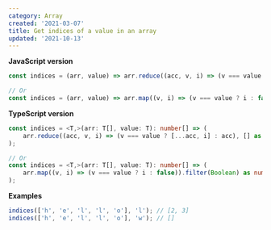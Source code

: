 ```yaml
---
category: Array
created: '2021-03-07'
title: Get indices of a value in an array
updated: '2021-10-13'
---
```


**JavaScript version**

```js indices.js
const indices = (arr, value) => arr.reduce((acc, v, i) => (v === value ? [...acc, i] : acc), []);

// Or
const indices = (arr, value) => arr.map((v, i) => (v === value ? i : false)).filter(Boolean);
```

**TypeScript version**

```ts indices.ts
const indices = <T,>(arr: T[], value: T): number[] => (
    arr.reduce((acc, v, i) => (v === value ? [...acc, i] : acc), [] as number[])
);

// Or
const indices = <T,>(arr: T[], value: T): number[] => (
    arr.map((v, i) => (v === value ? i : false)).filter(Boolean) as number[]
);
```

**Examples**

```js examples.js
indices(['h', 'e', 'l', 'l', 'o'], 'l'); // [2, 3]
indices(['h', 'e', 'l', 'l', 'o'], 'w'); // []
```
